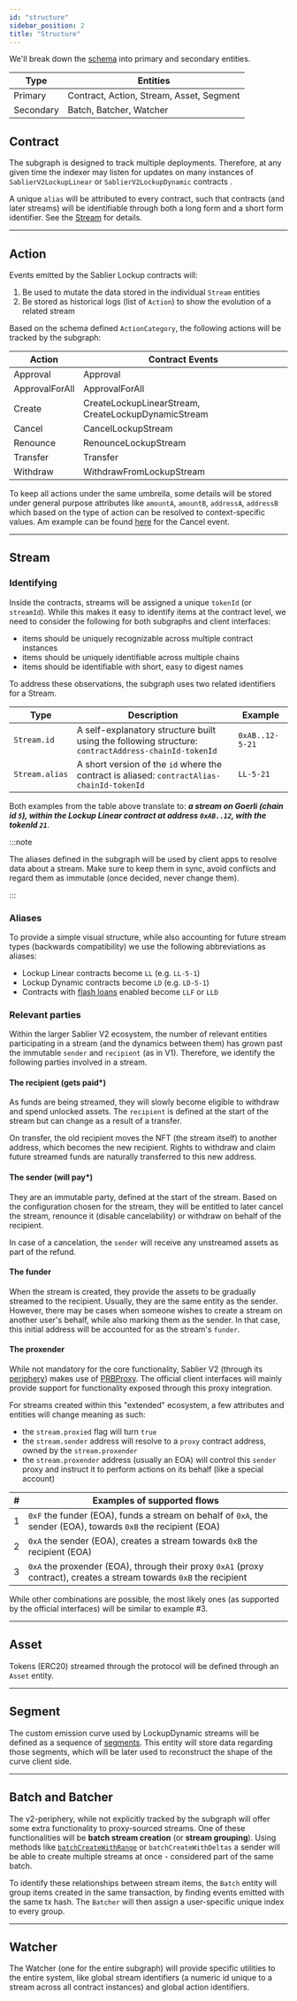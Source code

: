 ```yaml
---
id: "structure"
sidebar_position: 2
title: "Structure"
---
```


We'll break down the [schema](https://github.com/sablier-labs/v2-subgraphs/blob/main/packages/core/schema.graphql) into
primary and secondary entities.

| Type      | Entities                                 |
| --------- | ---------------------------------------- |
| Primary   | Contract, Action, Stream, Asset, Segment |
| Secondary | Batch, Batcher, Watcher                  |

## Contract

The subgraph is designed to track multiple deployments. Therefore, at any given time the indexer may listen for updates
on many instances of `SablierV2LockupLinear` or `SablierV2LockupDynamic` contracts .

A unique `alias` will be attributed to every contract, such that contracts (and later streams) will be identifiable
through both a long form and a short form identifier. See the [Stream](#stream) for details.

---

## Action

Events emitted by the Sablier Lockup contracts will:

1. Be used to mutate the data stored in the individual `Stream` entities
2. Be stored as historical logs (list of `Action`) to show the evolution of a related stream

Based on the schema defined `ActionCategory`, the following actions will be tracked by the subgraph:

| Action         | Contract Events                                     |
| -------------- | --------------------------------------------------- |
| Approval       | Approval                                            |
| ApprovalForAll | ApprovalForAll                                      |
| Create         | CreateLockupLinearStream, CreateLockupDynamicStream |
| Cancel         | CancelLockupStream                                  |
| Renounce       | RenounceLockupStream                                |
| Transfer       | Transfer                                            |
| Withdraw       | WithdrawFromLockupStream                            |

To keep all actions under the same umbrella, some details will be stored under general purpose attributes like
`amountA`, `amountB`, `addressA`, `addressB` which based on the type of action can be resolved to context-specific
values. Am example can be found
[here](https://github.com/sablier-labs/v2-subgraphs/blob/36db1f3e3c4bd2558016b948b1b284900974d8ae/packages/core/src/mappings/handle-stream.ts#L79-L82)
for the Cancel event.

---

## Stream

### Identifying

Inside the contracts, streams will be assigned a unique `tokenId` (or `streamId`). While this makes it easy to identify
items at the contract level, we need to consider the following for both subgraphs and client interfaces:

- items should be uniquely recognizable across multiple contract instances
- items should be uniquely identifiable across multiple chains
- items should be identifiable with short, easy to digest names

To address these observations, the subgraph uses two related identifiers for a Stream.

| Type           | Description                                                                                         | Example                      |
| -------------- | --------------------------------------------------------------------------------------------------- | ---------------------------- |
| `Stream.id`    | A self-explanatory structure built using the following structure: `contractAddress-chainId-tokenId` | <nobr>`0xAB..12-5-21`</nobr> |
| `Stream.alias` | A short version of the `id` where the contract is aliased: `contractAlias-chainId-tokenId`          | <nobr>`LL-5-21`</nobr>       |

Both examples from the table above translate to: **_a stream on Goerli (chain id `5`), within the Lockup Linear contract
at address `0xAB..12`, with the tokenId `21`_**.

:::note

The aliases defined in the subgraph will be used by client apps to resolve data about a stream. Make sure to keep them
in sync, avoid conflicts and regard them as immutable (once decided, never change them).

:::

### Aliases

To provide a simple visual structure, while also accounting for future stream types (backwards compatibility) we use the
following abbreviations as aliases:

- Lockup Linear contracts become `LL` (e.g. `LL-5-1`)
- Lockup Dynamic contracts become `LD` (e.g. `LD-5-1`)
- Contracts with [flash loans](/contracts/v2/guides/flash-loans) enabled become `LLF` or `LLD`

### Relevant parties

Within the larger Sablier V2 ecosystem, the number of relevant entities participating in a stream (and the dynamics
between them) has grown past the immutable `sender` and `recipient` (as in V1). Therefore, we identify the following
parties involved in a stream.

#### The recipient (gets paid\*)

As funds are being streamed, they will slowly become eligible to withdraw and spend unlocked assets. The `recipient` is
defined at the start of the stream but can change as a result of a transfer.

On transfer, the old recipient moves the NFT (the stream itself) to another address, which becomes the new recipient.
Rights to withdraw and claim future streamed funds are naturally transferred to this new address.

#### The sender (will pay\*)

They are an immutable party, defined at the start of the stream. Based on the configuration chosen for the stream, they
will be entitled to later cancel the stream, renounce it (disable cancelability) or withdraw on behalf of the recipient.

In case of a cancelation, the `sender` will receive any unstreamed assets as part of the refund.

#### The funder

When the stream is created, they provide the assets to be gradually streamed to the recipient. Usually, they are the
same entity as the sender. However, there may be cases when someone wishes to create a stream on another user's behalf,
while also marking them as the sender. In that case, this initial address will be accounted for as the stream's
`funder`.

#### The proxender

While not mandatory for the core functionality, Sablier V2 (through its
[periphery](https://github.com/sablier-labs/v2-periphery)) makes use of
[PRBProxy](https://github.com/paulrberg/prb-proxy). The official client interfaces will mainly provide support for
functionality exposed through this proxy integration.

For streams created within this "extended" ecosystem, a few attributes and entities will change meaning as such:

- the `stream.proxied` flag will turn `true`
- the `stream.sender` address will resolve to a `proxy` contract address, owned by the `stream.proxender`
- the `stream.proxender` address (usually an EOA) will control this `sender` proxy and instruct it to perform actions on
  its behalf (like a special account)

| #   | Examples of supported flows                                                                                          |
| --- | -------------------------------------------------------------------------------------------------------------------- |
| 1   | `0xF` the funder (EOA), funds a stream on behalf of `0xA`, the sender (EOA), towards `0xB` the recipient (EOA)       |
| 2   | `0xA` the sender (EOA), creates a stream towards `0xB` the recipient (EOA)                                           |
| 3   | `0xA` the proxender (EOA), through their proxy `0xA1` (proxy contract), creates a stream towards `0xB` the recipient |

While other combinations are possible, the most likely ones (as supported by the official interfaces) will be similar to
example #3.

---

## Asset

Tokens (ERC20) streamed through the protocol will be defined through an `Asset` entity.

---

## Segment

The custom emission curve used by LockupDynamic streams will be defined as a sequence of
[segments](/concepts/protocol/segments). This entity will store data regarding those segments, which will be later used
to reconstruct the shape of the curve client side.

---

## Batch and Batcher

The v2-periphery, while not explicitly tracked by the subgraph will offer some extra functionality to proxy-sourced
streams. One of these functionalities will be **batch stream creation** (or **stream grouping**). Using methods like
[`batchCreateWithRange`](https://github.com/sablier-labs/v2-periphery/blob/main/src/SablierV2ProxyTarget.sol) or
`batchCreateWithDeltas` a sender will be able to create multiple streams at once - considered part of the same batch.

To identify these relationships between stream items, the `Batch` entity will group items created in the same
transaction, by finding events emitted with the same tx hash. The `Batcher` will then assign a user-specific unique
index to every group.

---

## Watcher

The Watcher (one for the entire subgraph) will provide specific utilities to the entire system, like global stream
identifiers (a numeric id unique to a stream across all contract instances) and global action identifiers.
